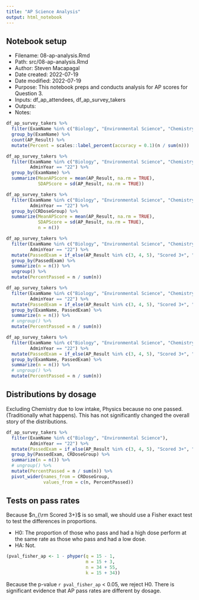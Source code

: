 ```yaml
---
title: "AP Science Analysis"
output: html_notebook
---
```


## Notebook setup

* Filename: 08-ap-analysis.Rmd
* Path: src/08-ap-analysis.Rmd
* Author: Steven Macapagal
* Date created: 2022-07-19
* Date modified: 2022-07-19
* Purpose: This notebook preps and conducts analysis for AP scores for Question 3.
* Inputs: df_ap_attendees, df_ap_survey_takers
* Outputs: 
* Notes:


```r
df_ap_survey_takers %>% 
  filter(ExamName %in% c("Biology", "Environmental Science", "Chemistry", "Physics 1")) %>%
  group_by(ExamName) %>% 
  count(AP_Result) %>% 
  mutate(Percent = scales::label_percent(accuracy = 0.1)(n / sum(n)))
```

```r
df_ap_survey_takers %>%   
  filter(ExamName %in% c("Biology", "Environmental Science", "Chemistry", "Physics 1"), 
         AdminYear == "22") %>% 
  group_by(ExamName) %>%
  summarize(MeanAPScore = mean(AP_Result, na.rm = TRUE),
            SDAPScore = sd(AP_Result, na.rm = TRUE))
```

```r
df_ap_survey_takers %>%   
  filter(ExamName %in% c("Biology", "Environmental Science", "Chemistry", "Physics 1"), 
         AdminYear == "22") %>% 
  group_by(CRDoseGroup) %>%
  summarize(MeanAPScore = mean(AP_Result, na.rm = TRUE),
            SDAPScore = sd(AP_Result, na.rm = TRUE),
            n = n())
```

```r
df_ap_survey_takers %>%
  filter(ExamName %in% c("Biology", "Environmental Science", "Chemistry", "Physics 1"), 
         AdminYear == "22") %>%
  mutate(PassedExam = if_else(AP_Result %in% c(3, 4, 5), "Scored 3+", "Scored Below 3")) %>%
  group_by(PassedExam) %>%
  summarize(n = n()) %>%
  ungroup() %>%
  mutate(PercentPassed = n / sum(n))
```


```r
df_ap_survey_takers %>% 
  filter(ExamName %in% c("Biology", "Environmental Science", "Chemistry", "Physics 1"), 
         AdminYear == "22") %>%
  mutate(PassedExam = if_else(AP_Result %in% c(3, 4, 5), "Scored 3+", "Scored Below 3")) %>%
  group_by(ExamName, PassedExam) %>%
  summarize(n = n()) %>%
  # ungroup() %>%
  mutate(PercentPassed = n / sum(n))
```

```r
df_ap_survey_takers %>%
  filter(ExamName %in% c("Biology", "Environmental Science", "Chemistry", "Physics 1"), 
         AdminYear == "22") %>%
  mutate(PassedExam = if_else(AP_Result %in% c(3, 4, 5), "Scored 3+", "Scored Below 3")) %>%
  group_by(ExamName, PassedExam) %>%
  summarize(n = n()) %>%
  # ungroup() %>%
  mutate(PercentPassed = n / sum(n))
```

## Distributions by dosage

Excluding Chemistry due to low intake, Physics because no one passed. (Traditionally what happens). This has not significantly changed the overall story of the distributions.

```r
df_ap_survey_takers %>%
  filter(ExamName %in% c("Biology", "Environmental Science"), 
         AdminYear == "22") %>%
  mutate(PassedExam = if_else(AP_Result %in% c(3, 4, 5), "Scored 3+", "Scored Below 3")) %>%
  group_by(PassedExam, CRDoseGroup) %>%
  summarize(n = n()) %>%
  # ungroup() %>%
  mutate(PercentPassed = n / sum(n)) %>%
  pivot_wider(names_from = CRDoseGroup,
              values_from = c(n, PercentPassed))
```


## Tests on pass rates

Because $n_{\rm Scored 3+}$ is so small, we should use a Fisher exact test to test the differences in proportions.

* H0: The proportion of those who pass and had a high dose perform at the same rate as those who pass and had a low dose.
* HA: Not.

```r
(pval_fisher_ap <- 1 - phyper(q = 15 - 1, 
                              m = 15 + 3, 
                              n = 34 + 55, 
                              k = 15 + 34))

```

Because the p-value `r pval_fisher_ap` < 0.05, we reject H0. There is significant evidence that AP pass rates are different by dosage.